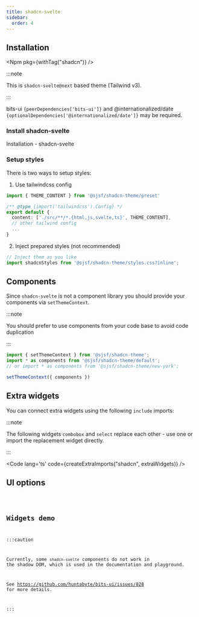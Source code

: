 ```yaml
---
title: shadcn-svelte
sidebar:
  order: 4
---
```







## Installation

<Npm pkg={withTag("shadcn")} />

:::note

This is `shadcn-svelte@next` based theme (Tailwind v3).

:::

bits-ui <code>{peerDependencies['bits-ui']}</code> and @internationalized/date
<code>{optionalDependencies['@internationalized/date']}</code> may be required.

### Install shadcn-svelte

<LinkButton href="https://next.shadcn-svelte.com/docs/installation" variant='secondary' target="_blank" icon="external">
  Installation - shadcn-svelte
</LinkButton>

### Setup styles

There is two ways to setup styles:

1. Use tailwindcss config

```typescript
import { THEME_CONTENT } from '@sjsf/shadcn-theme/preset'

/** @type {import('tailwindcss').Config} */
export default {
  content: ['./src/**/*.{html,js,svelte,ts}', THEME_CONTENT],
  // other tailwind config
  ...
}
```

2. Inject prepared styles (not recommended)

```typescript
// Inject them as you like
import shadcnStyles from '@sjsf/shadcn-theme/styles.css?inline';
```

## Components

Since `shadcn-svelte` is not a component library you should provide your components via `setThemeContext`.

:::note

You should prefer to use components from your code base to avoid code duplication

:::

```typescript
import { setThemeContext } from '@sjsf/shadcn-theme';
import * as components from '@sjsf/shadcn-theme/default';
// or import * as components from '@sjsf/shadcn-theme/new-york';

setThemeContext({ components })
```

## Extra widgets

You can connect extra widgets using the following `include` imports:

:::note

The following widgets `combobox` and `select` replace each other -
use one or import the replacement widget directly.

:::

<Code lang='ts' code={createExtraImports("shadcn", extraWidgets)} />

## UI options

<Code code={uiOptionsCode} lang="typescript" />

## Widgets demo

:::caution

Currently, some `shadcn-svelte` components do not work in the shadow DOM,
which is used in the documentation and playground.

See https://github.com/huntabyte/bits-ui/issues/828 for more details.

:::

<Tabs>
  <TabItem label='Form'>
    <FormCard style={styles}>
      <Form client:only="svelte" />
    </FormCard>
  </TabItem>
  <TabItem label="JSON Schema" >
    <Code lang="json" code={JSON.stringify(schemas.schema, replacer, 2)} />
  </TabItem>
  <TabItem label="UI Schema">
    <Code lang="json" code={JSON.stringify(schemas.uiSchema, replacer, 2)} />
  </TabItem>
</Tabs>
